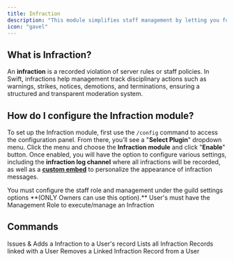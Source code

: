 ```yaml
---
title: Infraction
description: "This module simplifies staff management by letting you fully customize infraction settings, enforce guidelines, and maintain order efficiently."
icon: "gavel"
---
```

## What is Infraction?
An **infraction** is a recorded violation of server rules or staff policies. In Swift, infractions help management track disciplinary actions such as warnings, strikes, notices, demotions, and terminations, ensuring a structured and transparent moderation system.

## How do I configure the Infraction module?
To set up the Infraction module, first use the `/config` command to access the configuration panel. From there, you’ll see a "**Select Plugin**" dropdown menu. Click the menu and choose the **Infraction module** and click "**Enable**" button. Once enabled, you will have the option to configure various settings, including the **infraction log channel** where all infractions will be recorded, as well as a **[custom embed](/miscellaneous/variables#infraction-variables)** to personalize the appearance of infraction messages.

<Note>
You must configure the staff role and management under the guild settings options **(ONLY Owners can use this option).**
</Note>

<Warning>
User's must have the Management Role to execute/manage an Infraction
</Warning>

## Commands
<Card title="">
<CardGroup cols={3}>
  <Card title="Infraction Issue" icon="square-1">
Issues & Adds a Infraction to a User's record
  </Card>
  <Card title="Infraction List" icon="square-2">
Lists all Infraction Records linked with a User
 </Card>
  <Card title="Infraction Remove" icon="square-3">
  Removes a Linked Infraction Record from a User
 </Card>
</CardGroup>
</Card>
